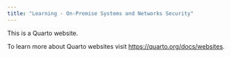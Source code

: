 ```yaml
---
title: "Learning - On-Premise Systems and Networks Security"
---
```


This is a Quarto website.

To learn more about Quarto websites visit <https://quarto.org/docs/websites>.
